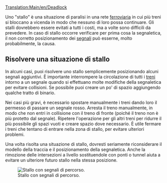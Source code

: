 [[Translation:Main/en/Deadlock]]

Uno "stallo" è una situazione di paralisi in una rete [[Main/it/Ferrovie|ferroviaria]] in cui più treni si bloccano a vicenda in modo che nessuno di loro possa continuare. Gli stalli dovrebbero essere evitati a tutti i costi, ma a volte sono difficili da prevedere. In caso di stallo occorre verificare per prima cosa la segnaletica, il non corretto posizionamento dei [[Main/it/Segnali|segnali]] può esserne,  molto probabilmente, la causa.

== Risolvere una situazione di stallo ==

In alcuni casi, puoi risolvere uno stallo semplicemente posizionando alcuni segnali aggiuntivi. È importante interrompere la circolazione di tutti i [[Main/it/Treni|treni]] intorno a un segnale quando si effettuano molte modifiche della segnaletica per evitare collisioni. Se possibile puoi creare un po' di spazio aggiungendo qualche tratto di binario.

Nei casi più gravi, è necessario spostare manualmente i treni dando loro il permesso di passare un segnale rosso. Arresta il treno manualmente, in modo che non entri in collisione con il treno di fronte (poiché il treno non è più protetto dal segnale). Ripetere l'operazione per gli altri treni per ridurre il più possibile gli spazi vuoti e creare spazio dove necessario. È utile fermare i treni che tentano di entrare nella zona di stallo, per evitare ulteriori problemi.

Una volta risolta una situazione di stallo, dovresti seriamente riconsiderare il modello della traccia e il posizionamento della segnaletica. Anche la rimozione delle intersezioni a livello sostituendole con ponti o tunnel aiuta a evitare un ulteriore futuro stallo nella stessa posizione.

[[File:en/Deadlock-with-path-signals.png|Stallo con segnali di percorso.]]

<!--
A '''deadlock''' is an unstable situation in a [[Main/en/Railway construction|railway]] network where multiple trains are blocking each other such that neither train can continue. Deadlocks should be avoided at all costs, but are sometimes hard to foresee. In case of a deadlock, the placement of [[Main/en/Signals|signals]] is most likely not optimal.

== Solving a deadlock situation ==

In some cases, you can solve a deadlock just by adding some additional [[Main/en/Signals|signal]]s. It is advised to stop all [[Main/en/Trains|train]]s around a signal when doing a lot of signal changes, to avoid collisions. Sometimes you can make some additional room by adding some track.

In more severe cases, you need to move trains manually by giving them permission to pass a red signal. Stop the train manually, so that it does not collide with the train in front (as the train is not protected by the signal any more). Repeat for other trains to make gaps as small as possible and create room where needed. It is useful to stop trains trying to enter the deadlock situation, to avoid even more trouble.

Once a deadlock situation is resolved, you should seriously reconsider your track layout and signal placement. Removing level intersections and replacing those with bridges or tunnels also helps avoiding a new deadlock in the same location in the future.

[[File:en/Deadlock-with-path-signals.png]]
-->